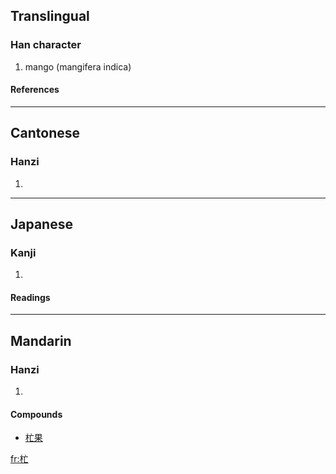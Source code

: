 ==Translingual==
===Han character===
{{Han char|rn=75|rad=木|as=03|sn=7|four=|canj=木卜女 (DYV)}}
# mango (mangifera indica)
====References====
{{Han ref|kx=0513.011|hdz=21161.100|uh=6767|ud=26471}}

----
==Cantonese==
===Hanzi===
{{yue-hanzi|jyut=|y=mōng}}
# {{defn|Cantonese}}

----
==Japanese==
===Kanji===
{{ja-kanji|grade=|rs=木03}}
# {{defn|Japanese}} 
====Readings====
{{ja-readings|on=[[まん]] (man)|kun=}}

----
==Mandarin==
===Hanzi===
{{cmn-hanzi|pin=[[mǎ]] ([[ma3]]), [[máng]] ([[mang2]])|wg=ma<sup>3</sup>, mang<sup>2</sup>}}
# {{defn|Mandarin}}

====Compounds====
*[[杧果]]

[[fr:杧]]